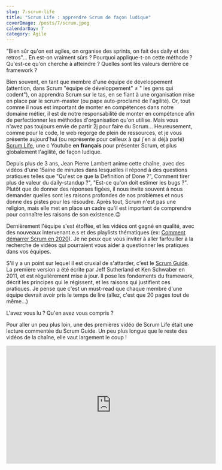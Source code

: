 ```yaml
---
slug: 7-scrum-life
title: "Scrum Life : apprendre Scrum de façon ludique"
coverImage: /posts/7/scrum.jpeg
calendarDay: 7
category: Agile
---
```


"Bien sûr qu'on est agiles, on organise des sprints, on fait des daily et des retros"...
En est-on vraiment sûrs ? Pourquoi applique-t-on cette méthode ? Qu'est-ce qu'on cherche à atteindre ? Quelles sont les valeurs derrière ce framework ?

Bien souvent, en tant que membre d'une équipe de développement (attention, dans Scrum "équipe de développement" ≠ " les gens qui codent"), on apprendra Scrum sur le tas, en se fiant à une organisation mise en place par le scrum-master (ou pape auto-proclamé de l'agilité). Or, tout comme il nous est important de monter en compétences dans notre domaine métier, il est de notre responsabilité de monter en compétence afin de perfectionner les méthodes d'organisation qu'on utilise. Mais vous n'avez pas toujours envie de partir 2j pour faire du Scrum... Heureusement, comme pour le code, le web regorge de plein de ressources, et je vous présente aujourd'hui (ou représente pour celleux à qui j'en ai déjà parlé) [Scrum Life](https://www.youtube.com/channel/UCMCnZGIOeLVO65-LBxkkHyQ), une c Youtube **en français** pour présenter Scrum, et plus globalement l'agilité, de façon ludique.

Depuis plus de 3 ans, Jean Pierre Lambert anime cette chaîne, avec des vidéos d'une 15aine de minutes dans lesquelles il répond à des questions pratiques telles que "Qu'est ce que la Definition of Done ?", Comment tirer plus de valeur du daily-standup ?", "Est-ce qu'on doit estimer les bugs ?". Plutôt que de donner des réponses figées, il nous invite souvent à nous demander quelles sont les raisons profondes de nos problèmes et nous donne des pistes pour les résoudre. Après tout, Scrum n'est pas une religion, mais elle met en place un cadre qu'il est important de comprendre pour connaître les raisons de son existence.😉

Dernièrement l'équipe s'est étoffée, et les vidéos ont gagné en qualité, avec des nouveaux intervenant.e.s et des playlists thématiques (ex: [Comment démarrer Scrum en 2020](https://www.youtube.com/watch?v=vCMrCJ-3Kf4&list=PLxTb_ZC4kmrQM2s2BTynZ3WShJhDBh57L)). Je ne peux que vous inviter à aller farfouiller à la recherche de vidéos qui pourraient vous aider à questionner les pratiques dans vos équipes.

S'il y a un point sur lequel il est cruxial de s'attarder, c'est le [Scrum Guide](https://www.scrumguides.org/docs/scrumguide/v2017/2017-scrum-guide-french.pdf). La première version a été écrite par Jeff Sutherland et Ken Schwaber en 2011, et est régulièrement mise à jour. Il pose les fondements du framework, décrit les principes qui le régissent, et les raisons qui justifient ces pratiques.
Je pense que c'est un must-read que chaque membre d'une équipe devrait avoir pris le temps de lire (allez, c'est que 20 pages tout de même...)

L'avez vous lu ? Qu'en avez vous compris ?

Pour aller un peu plus loin, une des premières vidéo de Scrum Life était une lecture commentée du Scrum Guide. Un peu plus longue que le reste des vidéos de la chaîne, elle vaut largement le coup !

<iframe
  width="560"
  height="315"
  src="https://www.youtube-nocookie.com/embed/hFmswldixSs"
  frameBorder="0"
  allow="accelerometer; autoplay; clipboard-write; encrypted-media; gyroscope; picture-in-picture"
  allowFullScreen
></iframe>

